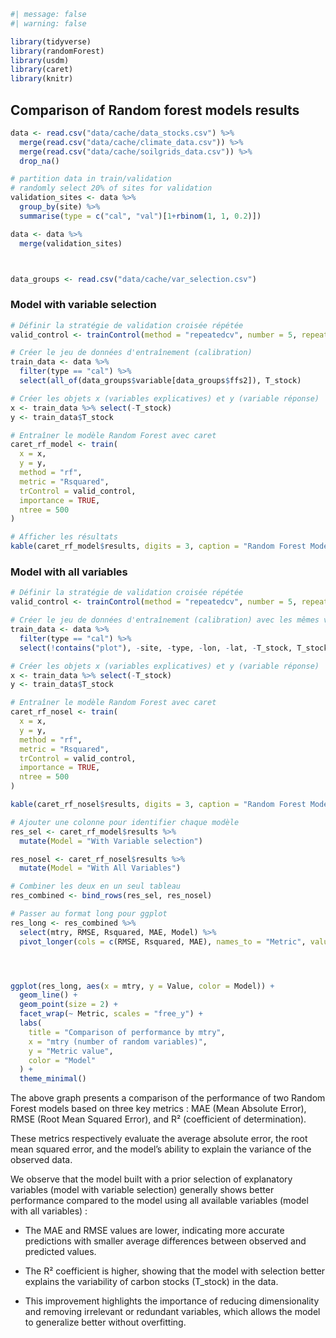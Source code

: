 ```r
#| message: false
#| warning: false

library(tidyverse)
library(randomForest)
library(usdm)
library(caret)
library(knitr)
```

## Comparison of Random forest models results {.unnumbered}

```r
data <- read.csv("data/cache/data_stocks.csv") %>% 
  merge(read.csv("data/cache/climate_data.csv")) %>% 
  merge(read.csv("data/cache/soilgrids_data.csv")) %>% 
  drop_na() 

# partition data in train/validation
# randomly select 20% of sites for validation
validation_sites <- data %>%
  group_by(site) %>%
  summarise(type = c("cal", "val")[1+rbinom(1, 1, 0.2)])

data <- data %>%
  merge(validation_sites)



data_groups <- read.csv("data/cache/var_selection.csv")
```

### Model with variable selection

```r
# Définir la stratégie de validation croisée répétée
valid_control <- trainControl(method = "repeatedcv", number = 5, repeats = 3)

# Créer le jeu de données d'entraînement (calibration)
train_data <- data %>% 
  filter(type == "cal") %>% 
  select(all_of(data_groups$variable[data_groups$ffs2]), T_stock)

# Créer les objets x (variables explicatives) et y (variable réponse)
x <- train_data %>% select(-T_stock)
y <- train_data$T_stock

# Entraîner le modèle Random Forest avec caret
caret_rf_model <- train(
  x = x,
  y = y,
  method = "rf",
  metric = "Rsquared",
  trControl = valid_control,
  importance = TRUE,
  ntree = 500
)

# Afficher les résultats
kable(caret_rf_model$results, digits = 3, caption = "Random Forest Model Performance with Variable Selection")
```

### Model with all variables

```r
# Définir la stratégie de validation croisée répétée
valid_control <- trainControl(method = "repeatedcv", number = 5, repeats = 3)

# Créer le jeu de données d'entraînement (calibration) avec les mêmes variables que rf_nosel
train_data <- data %>%
  filter(type == "cal") %>%
  select(!contains("plot"), -site, -type, -lon, -lat, -T_stock, T_stock)  # T_stock réajouté à la fin

# Créer les objets x (variables explicatives) et y (variable réponse)
x <- train_data %>% select(-T_stock)
y <- train_data$T_stock

# Entraîner le modèle Random Forest avec caret
caret_rf_nosel <- train(
  x = x,
  y = y,
  method = "rf",
  metric = "Rsquared",
  trControl = valid_control,
  importance = TRUE,
  ntree = 500
)

kable(caret_rf_nosel$results, digits = 3, caption = "Random Forest Model Performance with All Variable")
```

```r
# Ajouter une colonne pour identifier chaque modèle
res_sel <- caret_rf_model$results %>%
  mutate(Model = "With Variable selection")

res_nosel <- caret_rf_nosel$results %>%
  mutate(Model = "With All Variables")

# Combiner les deux en un seul tableau
res_combined <- bind_rows(res_sel, res_nosel)

# Passer au format long pour ggplot
res_long <- res_combined %>%
  select(mtry, RMSE, Rsquared, MAE, Model) %>%
  pivot_longer(cols = c(RMSE, Rsquared, MAE), names_to = "Metric", values_to = "Value")




ggplot(res_long, aes(x = mtry, y = Value, color = Model)) +
  geom_line() +
  geom_point(size = 2) +
  facet_wrap(~ Metric, scales = "free_y") +
  labs(
    title = "Comparison of performance by mtry",
    x = "mtry (number of random variables)",
    y = "Metric value",
    color = "Model"
  ) +
  theme_minimal()

```

The above graph presents a comparison of the performance of two Random Forest models based on three key metrics : MAE (Mean Absolute Error), RMSE (Root Mean Squared Error), and R² (coefficient of determination).

These metrics respectively evaluate the average absolute error, the root mean squared error, and the model’s ability to explain the variance of the observed data.

We observe that the model built with a prior selection of explanatory variables (model with variable selection) generally shows better performance compared to the model using all available variables (model with all variables) :

-   The MAE and RMSE values are lower, indicating more accurate predictions with smaller average differences between observed and predicted values.

-   The R² coefficient is higher, showing that the model with selection better explains the variability of carbon stocks (T_stock) in the data.

-   This improvement highlights the importance of reducing dimensionality and removing irrelevant or redundant variables, which allows the model to generalize better without overfitting.
